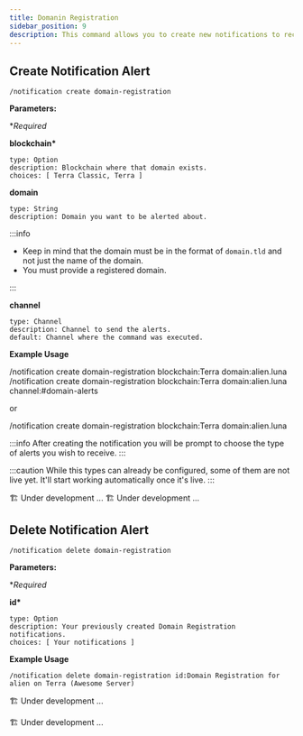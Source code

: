 ```yaml
---
title: Domanin Registration
sidebar_position: 9
description: This command allows you to create new notifications to receive alerts of NFTs, Governance, Price, and more. Simply select the notification you want to create and follow the steps to set it up.
---
```


## Create Notification Alert

<Tabs groupId="platforms">
<TabItem value="discord" label="Discord" default>

```
/notification create domain-registration
```

<p>
  <strong>Parameters:</strong>
</p>

\*_Required_

**blockchain\***

    type: Option
    description: Blockchain where that domain exists.
    choices: [ Terra Classic, Terra ]

**domain**

    type: String
    description: Domain you want to be alerted about.

:::info

- Keep in mind that the domain must be in the format of `domain.tld` and not just the name of the domain.
- You must provide a registered domain.

:::

**channel**

    type: Channel
    description: Channel to send the alerts.
    default: Channel where the command was executed.

**Example Usage**

<Tabs groupId="alerts">
  <TabItem value="dms" label="DMs" default>
    <CodeBlock>
      /notification create domain-registration blockchain:Terra
      domain:alien.luna
    </CodeBlock>
  </TabItem>
  <TabItem value="server" label="Server">
    <CodeBlock title="with channel">
      /notification create domain-registration blockchain:Terra
      domain:alien.luna channel:#domain-alerts
    </CodeBlock>
    <p>or</p>
    <CodeBlock title="without channel">
      /notification create domain-registration blockchain:Terra
      domain:alien.luna
    </CodeBlock>
  </TabItem>
</Tabs>

:::info
After creating the notification you will be prompt to choose the type of alerts you wish to receive.
:::

:::caution
While this types can already be configured, some of them are not live yet. It'll start working automatically once it's live.
:::

</TabItem>

<TabItem value="telegram" label="Telegram">
  🏗️ Under development ...
</TabItem>

<TabItem value="twitter" label="Twitter">
🏗️ Under development ...
</TabItem>
</Tabs>



## Delete Notification Alert


<Tabs groupId="platforms">
<TabItem value="discord" label="Discord" default>

```
/notification delete domain-registration
```

<p>
  <strong>Parameters:</strong>
</p>

\*_Required_

**id\***

    type: Option
    description: Your previously created Domain Registration notifications.
    choices: [ Your notifications ]

**Example Usage**

```
/notification delete domain-registration id:Domain Registration for alien on Terra (Awesome Server)
```

</TabItem>

<TabItem value="telegram" label="Telegram">

🏗️ Under development ...

</TabItem>

<TabItem value="twitter" label="Twitter">
🏗️ Under development ...
</TabItem>
</Tabs>
